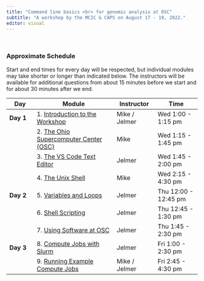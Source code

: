 ```yaml
---
title: "Command line basics <br> for genomic analysis at OSC"
subtitle: "A workshop by the MCIC & CAPS on August 17 - 19, 2022."
editor: visual
---
```


<br>

### Approximate Schedule

Start and end times for every day will be respected, but individual modules may take shorter or longer than indicated below. The instructors will be available for additional questions from about 15 minutes before we start and for about 30 minutes after we end.

| Day       | Module                                              | Instructor    | Time                 |
|-----------|-------------------------------|----------------|-----------------|
| **Day 1** | 1\. [Introduction to the Workshop](sessions/01-intro.qmd)           | Mike / Jelmer | Wed 1:00 - 1:15 pm   |
|           | 2\. [The Ohio Supercomputer Center (OSC)](sessions/02-osc.qmd)      | Mike          | Wed 1:15 - 1:45 pm   |
|           | 3\. [The VS Code Text Editor](sessions/03-vscode.qmd)         | Jelmer        | Wed 1:45 - 2:00 pm   |
|           | 4\. [The Unix Shell](sessions/04-shell.qmd)                   | Mike          | Wed 2:15 - 4:30 pm   |
| **Day 2** | 5\. [Variables and Loops](sessions/05-vars-loops.qmd)         | Jelmer        | Thu 12:00 - 12:45 pm |
|           | 6\. [Shell Scripting](sessions/06-scripts.qmd)                | Jelmer        | Thu 12:45 - 1:30 pm  |
|           | 7\. [Using Software at OSC](sessions/07-software.qmd)         | Jelmer        | Thu 1:45 - 2:30 pm   |
| **Day 3** | 8\. [Compute Jobs with Slurm](sessions/08-slurm.qmd)          | Jelmer        | Fri 1:00 - 2:30 pm   |
|           | 9\. [Running Example Compute Jobs](sessions/09-examples.qmd)  | Mike / Jelmer | Fri 2:45 - 4:30 pm   |
